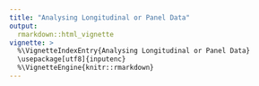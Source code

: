 ---
title: "Analysing Longitudinal or Panel Data"
output: 
  rmarkdown::html_vignette
vignette: >
  %\VignetteIndexEntry{Analysing Longitudinal or Panel Data}
  \usepackage[utf8]{inputenc}
  %\VignetteEngine{knitr::rmarkdown}
---

